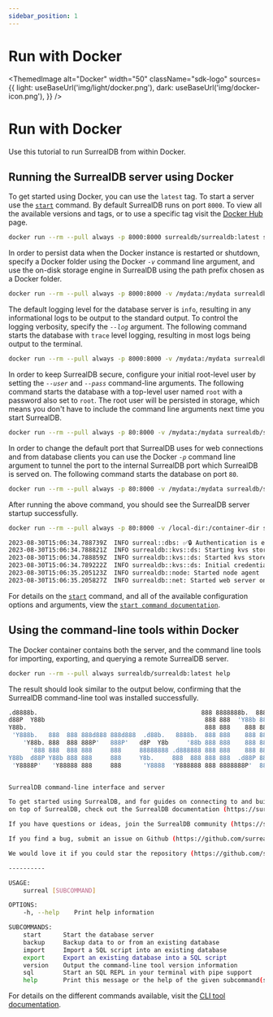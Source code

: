 ```yaml
---
sidebar_position: 1
---
```



# Run with Docker

<ThemedImage
  alt="Docker"
  width="50"
  className="sdk-logo"
  sources={{
    light: useBaseUrl('img/light/docker.png'),
    dark: useBaseUrl('img/docker-icon.png'),
  }}
/>

# Run with Docker

Use this tutorial to run SurrealDB from within Docker.

## Running the SurrealDB server using Docker

To get started using Docker, you can use the `latest` tag. To start a server use the [`start`](/docs/cli/start) command. By default SurrealDB runs on port `8000`. To view all the available versions and tags, or to use a specific tag visit the [Docker Hub](https://hub.docker.com/r/surrealdb/surrealdb) page.

```bash
docker run --rm --pull always -p 8000:8000 surrealdb/surrealdb:latest start
```

In order to persist data when the Docker instance is restarted or shutdown, specify a Docker folder using the Docker *`-v`* command line argument, and use the on-disk storage engine in SurrealDB using the path prefix chosen as a Docker folder.

```bash
docker run --rm --pull always -p 8000:8000 -v /mydata:/mydata surrealdb/surrealdb:latest start file:/mydata/mydatabase.db
```

The default logging level for the database server is `info`, resulting in any informational logs to be output to the standard output. To control the logging verbosity, specify the *`--log`* argument. The following command starts the database with `trace` level logging, resulting in most logs being output to the terminal.

```bash
docker run --rm --pull always -p 8000:8000 -v /mydata:/mydata surrealdb/surrealdb:latest start --log trace file:/mydata/mydatabase.db
```

In order to keep SurrealDB secure, configure your initial root-level user by setting the *`--user`* and *`--pass`* command-line arguments. The following command starts the database with a top-level user named `root` with a password also set to `root`. The root user will be persisted in storage, which means you don't have to include the command line arguments next time you start SurrealDB.

```bash
docker run --rm --pull always -p 80:8000 -v /mydata:/mydata surrealdb/surrealdb:latest start --log trace --auth --user root --pass root file:mydatabase.db
```

In order to change the default port that SurrealDB uses for web connections and from database clients you can use the Docker *`-p`* command line argument to tunnel the port to the internal SurrealDB port which SurrealDB is served on. The following command starts the database on port `80`.

```bash
docker run --rm --pull always -p 80:8000 -v /mydata:/mydata surrealdb/surrealdb:latest start --log trace --user root --pass root file:/mydata/mydatabase.db
```

After running the above command, you should see the SurrealDB server startup successfully.

```bash
docker run --rm --pull always -p 80:8000 -v /local-dir:/container-dir surrealdb/surrealdb:latest start --auth --user root --pass root file:/container-dir/mydatabase.db

2023-08-30T15:06:34.788739Z  INFO surreal::dbs: ✅🔒 Authentication is enabled 🔒✅
2023-08-30T15:06:34.788821Z  INFO surrealdb::kvs::ds: Starting kvs store in file:/container-dir/mydatabase.db
2023-08-30T15:06:34.788859Z  INFO surrealdb::kvs::ds: Started kvs store in file:/container-dir/mydatabase.db
2023-08-30T15:06:34.789222Z  INFO surrealdb::kvs::ds: Initial credentials were provided and no existing root-level users were found: create the initial user 'root'.
2023-08-30T15:06:35.205123Z  INFO surrealdb::node: Started node agent
2023-08-30T15:06:35.205827Z  INFO surrealdb::net: Started web server on 0.0.0.0:8080
```

For details on the [`start`](/docs/cli/start) command, and all of the available configuration options and arguments, view the [`start command documentation`](/docs/cli/start).

## Using the command-line tools within Docker
The Docker container contains both the server, and the command line tools for importing, exporting, and querying a remote SurrealDB server.

```bash
docker run --rm --pull always surrealdb/surrealdb:latest help
```

The result should look similar to the output below, confirming that the SurrealDB command-line tool was installed successfully.

```bash
.d8888b.                                             888 8888888b.  888888b.
d88P  Y88b                                            888 888  'Y88b 888  '88b
Y88b.                                                 888 888    888 888  .88P
 'Y888b.   888  888 888d888 888d888  .d88b.   8888b.  888 888    888 8888888K.
	'Y88b. 888  888 888P'   888P'   d8P  Y8b     '88b 888 888    888 888  'Y88b
	  '888 888  888 888     888     88888888 .d888888 888 888    888 888    888
Y88b  d88P Y88b 888 888     888     Y8b.     888  888 888 888  .d88P 888   d88P
 'Y8888P'   'Y88888 888     888      'Y8888  'Y888888 888 8888888P'  8888888P'


SurrealDB command-line interface and server

To get started using SurrealDB, and for guides on connecting to and building applications
on top of SurrealDB, check out the SurrealDB documentation (https://surrealdb.com/docs).

If you have questions or ideas, join the SurrealDB community (https://surrealdb.com/community).

If you find a bug, submit an issue on Github (https://github.com/surrealdb/surrealdb/issues).

We would love it if you could star the repository (https://github.com/surrealdb/surrealdb).

----------

USAGE:
	surreal [SUBCOMMAND]

OPTIONS:
	-h, --help    Print help information

SUBCOMMANDS:
	start      Start the database server
	backup     Backup data to or from an existing database
	import     Import a SQL script into an existing database
	export     Export an existing database into a SQL script
	version    Output the command-line tool version information
	sql        Start an SQL REPL in your terminal with pipe support
	help       Print this message or the help of the given subcommand(s)

```

For details on the different commands available, visit the [CLI tool documentation](/docs/cli/overview).